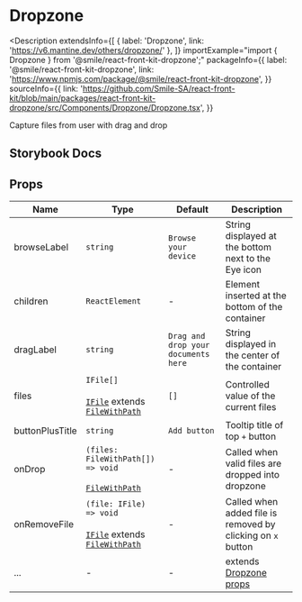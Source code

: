 # Dropzone

<Description
  extendsInfo={[
    { label: 'Dropzone', link: 'https://v6.mantine.dev/others/dropzone/' },
  ]}
  importExample="import { Dropzone } from '@smile/react-front-kit-dropzone';"
  packageInfo={{
    label: '@smile/react-front-kit-dropzone',
    link: 'https://www.npmjs.com/package/@smile/react-front-kit-dropzone',
  }}
  sourceInfo={{
    link: 'https://github.com/Smile-SA/react-front-kit/blob/main/packages/react-front-kit-dropzone/src/Components/Dropzone/Dropzone.tsx',
  }}
>
  Capture files from user with drag and drop
</Description>

## Storybook Docs

<StorybookEmbed storyId="3-custom-components-dropzone--docs" height="970" />

## Props

| Name            | Type                                                                                                                                                                                                                                                                                                                                                                                  | Default                             | Description                                                               |
| --------------- | ------------------------------------------------------------------------------------------------------------------------------------------------------------------------------------------------------------------------------------------------------------------------------------------------------------------------------------------------------------------------------------- | ----------------------------------- | ------------------------------------------------------------------------- |
| browseLabel     | `string`                                                                                                                                                                                                                                                                                                                                                                              | `Browse your device`                | String displayed at the bottom next to the Eye icon                       |
| children        | `ReactElement`                                                                                                                                                                                                                                                                                                                                                                        | -                                   | Element inserted at the bottom of the container                           |
| dragLabel       | `string`                                                                                                                                                                                                                                                                                                                                                                              | `Drag and drop your documents here` | String displayed in the center of the container                           |
| files           | `IFile[]` <br/><br/> [`IFile`](https://github.com/Smile-SA/react-front-kit/blob/80ea2bc24c1532f5703e48c4f4c38db753956354/packages/react-front-kit-dropzone/src/Components/Dropzone/Dropzone.tsx#L15C1-L15C1) extends [`FileWithPath`](https://github.com/rtivital/react-dropzone-esm/blob/4bbb571f0d4c01d65025165d891a94c012a468fe/types/react-dropzone.d.ts#L3C1-L3C1)               | `[]`                                | Controlled value of the current files                                     |
| buttonPlusTitle | `string`                                                                                                                                                                                                                                                                                                                                                                              | `Add button`                        | Tooltip title of top `+` button                                           |
| onDrop          | `(files: FileWithPath[]) => void` <br/><br/> [`FileWithPath`](https://github.com/rtivital/react-dropzone-esm/blob/4bbb571f0d4c01d65025165d891a94c012a468fe/types/react-dropzone.d.ts#L3C1-L3C1)                                                                                                                                                                                       | -                                   | Called when valid files are dropped into dropzone                         |
| onRemoveFile    | `(file: IFile) => void` <br/><br/> [`IFile`](https://github.com/Smile-SA/react-front-kit/blob/80ea2bc24c1532f5703e48c4f4c38db753956354/packages/react-front-kit-dropzone/src/Components/Dropzone/Dropzone.tsx#L15C1-L15C1) extends [`FileWithPath`](https://github.com/rtivital/react-dropzone-esm/blob/4bbb571f0d4c01d65025165d891a94c012a468fe/types/react-dropzone.d.ts#L3C1-L3C1) | -                                   | Called when added file is removed by clicking on `x` button               |
| ...             | -                                                                                                                                                                                                                                                                                                                                                                                     | -                                   | extends [Dropzone props](https://v6.mantine.dev/others/dropzone/?t=props) |
